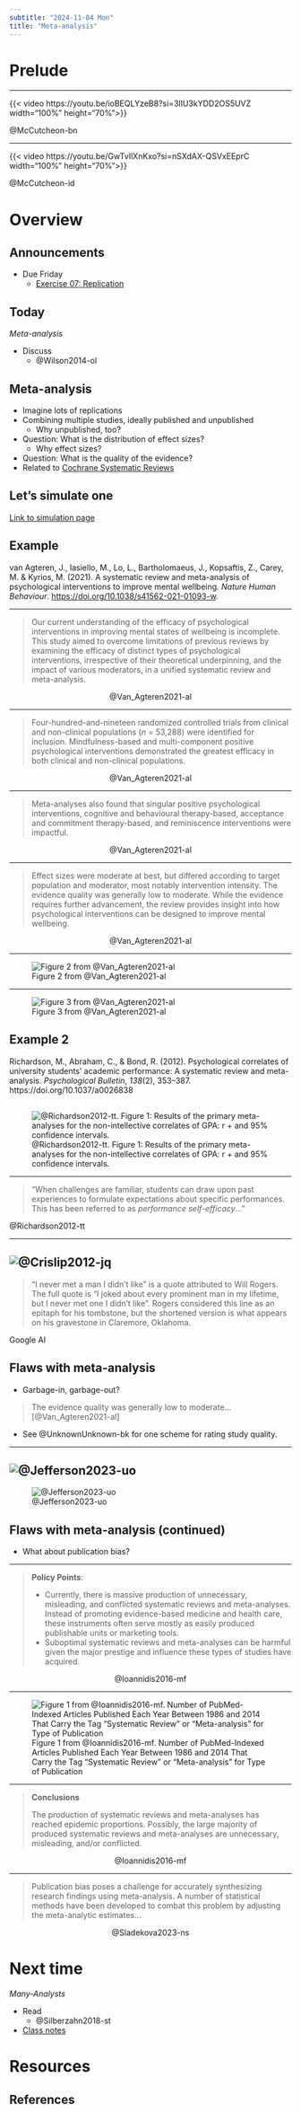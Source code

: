 ```yaml
---
subtitle: "2024-11-04 Mon"
title: "Meta-analysis"
---
```


# Prelude

---

{{< video https://youtu.be/ioBEQLYzeB8?si=3lIU3kYDD2OS5UVZ width="100%" height="70%">}}

@McCutcheon-bn

---

{{< video https://youtu.be/GwTvIlXnKxo?si=nSXdAX-QSVxEEprC width="100%" height="70%">}}

@McCutcheon-id

# Overview

## Announcements

- [Due Friday]{.orange_due}
    - [Exercise 07: Replication](../exercises/ex07-replication.qmd)

## Today

*Meta-analysis*

- Discuss
    - @Wilson2014-ol
    
## Meta-analysis

- Imagine lots of replications
- Combining multiple studies, ideally published and unpublished
  - Why unpublished, too?
- Question: What is the distribution of effect sizes?
  - Why effect sizes?
- Question: What is the quality of the evidence?
- Related to [Cochrane Systematic Reviews](https://www.cochranelibrary.com/about/about-cochrane-reviews)

## Let's simulate one

[Link to simulation page](../supplemental/metaanalysis-simulation.qmd)

## Example

van Agteren, J., Iasiello, M., Lo, L., Bartholomaeus, J., Kopsaftis, Z., Carey, M. & Kyrios, M. (2021). A systematic review and meta-analysis of psychological interventions to improve mental wellbeing. *Nature Human Behaviour*. <https://doi.org/10.1038/s41562-021-01093-w>.

---

>Our current understanding of the efficacy of psychological interventions in improving mental states of wellbeing is incomplete. This study aimed to overcome limitations of previous reviews by examining the efficacy of distinct types of psychological interventions, irrespective of their theoretical underpinning, and the impact of various moderators, in a unified systematic review and meta-analysis. 

<p style="text-align:center;">
@Van_Agteren2021-al
</p>

---

>Four-hundred-and-nineteen randomized controlled trials from clinical and non-clinical populations (*n* = 53,288) were identified for inclusion. Mindfulness-based and multi-component positive psychological interventions demonstrated the greatest efficacy in both clinical and non-clinical populations. 

<p style="text-align:center;">
@Van_Agteren2021-al
</p>

---

>Meta-analyses also found that singular positive psychological interventions, cognitive and behavioural therapy-based, acceptance and commitment therapy-based, and reminiscence interventions were impactful. 

<p style="text-align:center;">
@Van_Agteren2021-al
</p>

---

>Effect sizes were moderate at best, but differed according to target population and moderator, most notably intervention intensity. The evidence quality was generally low to moderate. While the evidence requires further advancement, the review provides insight into how psychological interventions can be designed to improve mental wellbeing.

<p style="text-align:center;">
@Van_Agteren2021-al
</p>

---

![Figure 2 from @Van_Agteren2021-al](../include/img/vanagteren-2021-fig-02.png)

---

![Figure 3 from @Van_Agteren2021-al](../include/img/vanagteren-2021-fig-03.png)

## Example 2

Richardson, M., Abraham, C., & Bond, R. (2012). Psychological correlates of university students’ academic performance: A systematic review and meta-analysis. *Psychological Bulletin*, *138*(2), 353–387. https://doi.org/10.1037/a0026838

## {.scrollable}

![@Richardson2012-tt. Figure 1: Results of the primary meta-analyses for the non-intellective correlates of GPA: r + and 95% confidence intervals.](../include/img/richardson-2012-fig-1.jpg)

---

>"When challenges are familiar, students can draw upon past experiences to formulate expectations about specific performances. This has been referred to as *performance self-efficacy*..."

@Richardson2012-tt

---

![@Crislip2012-jq](../include/img/crislip-2012.png)
---

>“I never met a man I didn't like” is a quote attributed to Will Rogers. The full quote is “I joked about every prominent man in my lifetime, but I never met one I didn't like”. Rogers considered this line as an epitaph for his tombstone, but the shortened version is what appears on his gravestone in Claremore, Oklahoma.

Google AI

## Flaws with meta-analysis

- Garbage-in, garbage-out?

> The evidence quality was generally low to moderate... [@Van_Agteren2021-al]

- See @UnknownUnknown-bk for one scheme for rating study quality.

---

![@Jefferson2023-uo](../include/img/cochrane-2023-viruses.png)
---

![@Jefferson2023-uo](../include/img/cochrane-2023-viruses-limitations.png)

## Flaws with meta-analysis (continued)

- What about publication bias?

---

>**Policy Points**:
>
>- Currently, there is massive production of unnecessary, misleading, and conflicted systematic reviews and meta-analyses. Instead of promoting evidence-based medicine and health care, these instruments often serve mostly as easily produced publishable units or marketing tools.
>- Suboptimal systematic reviews and meta-analyses can be harmful given the major prestige and influence these types of studies have acquired.
>

<p style="text-align:center;">
@Ioannidis2016-mf
</p>

---

![Figure 1 from @Ioannidis2016-mf. Number of PubMed-Indexed Articles Published Each Year Between 1986 and 2014 That Carry the Tag “Systematic Review” or “Meta-analysis” for Type of Publication](../include/img/ioannidis-2016-milq12210-fig-0001-m.webp)

---

>**Conclusions**
>
>The production of systematic reviews and meta-analyses has reached epidemic proportions. Possibly, the large majority of produced systematic reviews and meta-analyses are unnecessary, misleading, and/or conflicted.

<p style="text-align:center;">
@Ioannidis2016-mf
</p>

---

>Publication bias poses a challenge for accurately synthesizing research findings using meta-analysis. A number of statistical methods have been developed to combat this problem by adjusting the meta-analytic estimates...

<p style="text-align:center;">
@Sladekova2023-ns
</p>

# Next time

*Many-Analysts*

- Read
    - @Silberzahn2018-st
- [Class notes](wk11-2024-11-06-many-analysts.qmd)

# Resources

## References